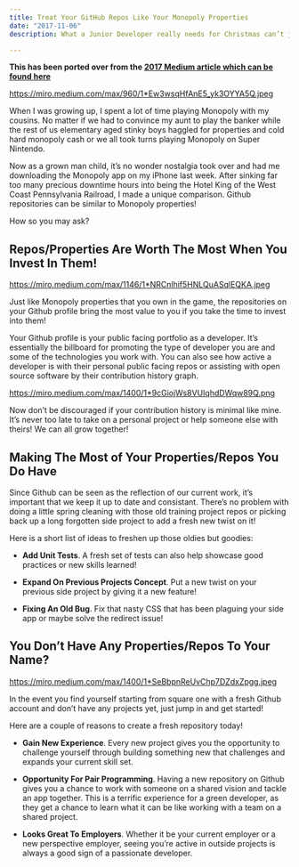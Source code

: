 ```yaml
---
title: Treat Your GitHub Repos Like Your Monopoly Properties
date: "2017-11-06"
description: What a Junior Developer really needs for Christmas can’t just be found under the Christmas tree like the latest Star Wars lego sets (but I will take a set off your hands if there’s extra). No it’s more than that and can take many different forms. What is needed is “Support” but what does that mean?

---
```


**This has been ported over from the [2017 Medium article which can be found here](https://medium.com/@CodingMorrison/treat-your-github-repos-like-your-monopoly-properties-2cd69c230aa3)**

https://miro.medium.com/max/960/1*Ew3wsqHfAnE5_yk3OYYA5Q.jpeg

When I was growing up, I spent a lot of time playing Monopoly with my cousins. No matter if we had to convince my aunt to play the banker while the rest of us elementary aged stinky boys haggled for properties and cold hard monopoly cash or we all took turns playing Monopoly on Super Nintendo.

Now as a grown man child, it’s no wonder nostalgia took over and had me downloading the Monopoly app on my iPhone last week. After sinking far too many precious downtime hours into being the Hotel King of the West Coast Pennsylvania Railroad, I made a unique comparison. Github repositories can be similar to Monopoly properties!

How so you may ask?

## Repos/Properties Are Worth The Most When You Invest In Them!

https://miro.medium.com/max/1146/1*NRCnlhif5HNLQuASqlEQKA.jpeg

Just like Monopoly properties that you own in the game, the repositories on your Github profile bring the most value to you if you take the time to invest into them!

Your Github profile is your public facing portfolio as a developer. It’s essentially the billboard for promoting the type of developer you are and some of the technologies you work with. You can also see how active a developer is with their personal public facing repos or assisting with open source software by their contribution history graph.

https://miro.medium.com/max/1400/1*9cGiojWs8VUIqhdDWqw89Q.png

Now don’t be discouraged if your contribution history is minimal like mine. It’s never too late to take on a personal project or help someone else with theirs! We can all grow together!

## Making The Most of Your Properties/Repos You Do Have

Since Github can be seen as the reflection of our current work, it’s important that we keep it up to date and consistant. There’s no problem with doing a little spring cleaning with those old training project repos or picking back up a long forgotten side project to add a fresh new twist on it!

Here is a short list of ideas to freshen up those oldies but goodies:

- **Add Unit Tests**. A fresh set of tests can also help showcase good practices or new skills learned!

- **Expand On Previous Projects Concept**. Put a new twist on your previous side project by giving it a new feature!

- **Fixing An Old Bug**. Fix that nasty CSS that has been plaguing your side app or maybe solve the redirect issue!

## You Don’t Have Any Properties/Repos To Your Name?

https://miro.medium.com/max/1400/1*SeBbpnReUvChp7DZdxZpgg.jpeg

In the event you find yourself starting from square one with a fresh Github account and don’t have any projects yet, just jump in and get started!

Here are a couple of reasons to create a fresh repository today!

- **Gain New Experience**. Every new project gives you the opportunity to challenge yourself through building something new that challenges and expands your current skill set.

- **Opportunity For Pair Programming**. Having a new repository on Github gives you a chance to work with someone on a shared vision and tackle an app together. This is a terrific experience for a green developer, as they get a chance to learn what it can be like working with a team on a shared project.

- **Looks Great To Employers**. Whether it be your current employer or a new perspective employer, seeing you’re active in outside projects is always a good sign of a passionate developer.